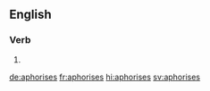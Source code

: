 ==English==

===Verb===
{{head|en|verb form}}

# {{en-third-person singular of|aphorise}}

[[de:aphorises]]
[[fr:aphorises]]
[[hi:aphorises]]
[[sv:aphorises]]